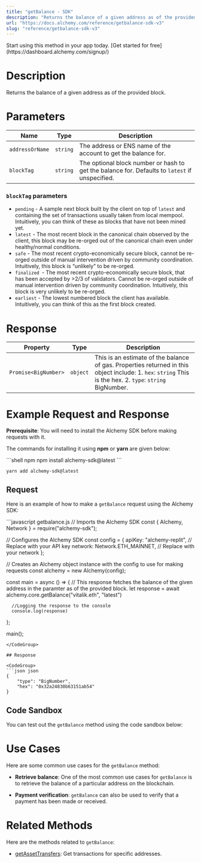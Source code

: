 ```yaml
---
title: "getBalance - SDK"
description: "Returns the balance of a given address as of the provided block."
url: "https://docs.alchemy.com/reference/getbalance-sdk-v3"
slug: "reference/getbalance-sdk-v3"
---
```


<Tip title="Don’t have an API key?" icon="star">
  Start using this method in your app today. [Get started for free](https://dashboard.alchemy.com/signup/)
</Tip>

# Description

Returns the balance of a given address as of the provided block.

# Parameters

| Name            | Type     | Description                                                                                    |
| --------------- | -------- | ---------------------------------------------------------------------------------------------- |
| `addressOrName` | `string` | The address or ENS name of the account to get the balance for.                                 |
| `blockTag`      | `string` | The optional block number or hash to get the balance for. Defaults to `latest` if unspecified. |

### `blockTag` parameters

* `pending` - A sample next block built by the client on top of `latest` and containing the set of transactions usually taken from local mempool. Intuitively, you can think of these as blocks that have not been mined yet.
* `latest` - The most recent block in the canonical chain observed by the client, this block may be re-orged out of the canonical chain even under healthy/normal conditions.
* `safe` - The most recent crypto-economically secure block, cannot be re-orged outside of manual intervention driven by community coordination. Intuitively, this block is “unlikely” to be re-orged.
* `finalized `- The most recent crypto-economically secure block, that has been accepted by >2/3 of validators. Cannot be re-orged outside of manual intervention driven by community coordination. Intuitively, this block is very unlikely to be re-orged.
* `earliest` - The lowest numbered block the client has available. Intuitively, you can think of this as the first block created.

# Response

| Property             | Type     | Description                                                                                                                                               |
| -------------------- | -------- | --------------------------------------------------------------------------------------------------------------------------------------------------------- |
| `Promise<BigNumber>` | `object` | This is an estimate of the balance of gas. Properties returned in this object include: 1. `hex`: `string` This is the hex. 2. `type`: `string` BigNumber. |

# Example Request and Response

**Prerequisite**: You will need to install the Alchemy SDK before making requests with it.

The commands for installing it using **npm** or **yarn** are given below:

<CodeGroup>
  ```shell npm
  npm install alchemy-sdk@latest
  ```

  ```shell yarn
  yarn add alchemy-sdk@latest
  ```
</CodeGroup>

## Request

Here is an example of how to make a `getBalance` request using the Alchemy SDK:

<CodeGroup>
  ```javascript getbalance.js
  // Imports the Alchemy SDK
  const { Alchemy, Network } = require("alchemy-sdk");

  // Configures the Alchemy SDK
  const config = {
      apiKey: "alchemy-replit", // Replace with your API key
      network: Network.ETH_MAINNET, // Replace with your network
  };

  // Creates an Alchemy object instance with the config to use for making requests
  const alchemy = new Alchemy(config);

  const main = async () => {
    	// This response fetches the balance of the given address in the paramter as of the provided block.
      let response = await alchemy.core.getBalance("vitalik.eth", "latest")

      //Logging the response to the console
      console.log(response)
  };

  main();
  ```
</CodeGroup>

## Response

<CodeGroup>
  ```json json
  {
      "type": "BigNumber",
      "hex": "0x32a24830b63151ab54"
  }
  ```
</CodeGroup>

## Code Sandbox

You can test out the `getBalance` method using the code sandbox below:

# Use Cases

Here are some common use cases for the `getBalance` method:

* **Retrieve balance**: One of the most common use cases for `getBalance` is to retrieve the balance of a particular address on the blockchain.

* **Payment verification**: `getBalance` can also be used to verify that a payment has been made or received.

# Related Methods

Here are the methods related to `getBalance`:

* [getAssetTransfers](/reference/getassettransfers-sdk): Get transactions for specific addresses.
